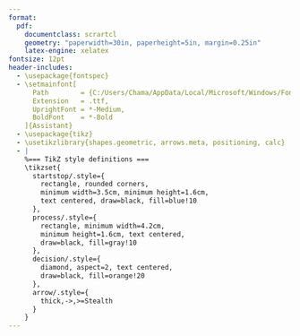 ```yaml
---
format:
  pdf:
    documentclass: scrartcl
    geometry: "paperwidth=30in, paperheight=5in, margin=0.25in"
    latex-engine: xelatex
fontsize: 12pt
header-includes:
  - \usepackage{fontspec}
  - \setmainfont[
      Path        = {C:/Users/Chama/AppData/Local/Microsoft/Windows/Fonts/},
      Extension   = .ttf,
      UprightFont = *-Medium,
      BoldFont    = *-Bold
    ]{Assistant}
  - \usepackage{tikz}
  - \usetikzlibrary{shapes.geometric, arrows.meta, positioning, calc}
  - |
    %=== TikZ style definitions ===
    \tikzset{
      startstop/.style={
        rectangle, rounded corners,
        minimum width=3.5cm, minimum height=1.6cm,
        text centered, draw=black, fill=blue!10
      },
      process/.style={
        rectangle, minimum width=4.2cm,
        minimum height=1.6cm, text centered,
        draw=black, fill=gray!10
      },
      decision/.style={
        diamond, aspect=2, text centered,
        draw=black, fill=orange!20
      },
      arrow/.style={
        thick,->,>=Stealth
      }
    }
---
```

  
```{=latex}
\thispagestyle{empty}
\begin{tikzpicture}[node distance=2.0cm and 2.0cm, font=\small]

  % 1. Input
  \node (input) [startstop] {
    \textbf{1. Input}\\
    Observed Demand $y_t$\\
    + Censorship Labels
  };

  % 2. State-space
  \node (init) [process, right=of input] {
    \textbf{2. State-Space Model}\\[3pt]
    $\mathbf{x}_t = F\,\mathbf{x}_{t-1} + \mathbf{w}_t$\\
    $y^*_t = H\,\mathbf{x}_t + v_t,\quad
     y_t = \max(0,y^*_t)$
  };

  % 3. Prediction
  \node (predict) [process, right=of init] {
    \textbf{3. Kalman Prediction}\\[3pt]
    $\hat{\mathbf{x}}_{t|t-1} = F\,\hat{\mathbf{x}}_{t-1|t-1}$\\
    $P_{t|t-1} = F\,P_{t-1|t-1}\,F^\top + Q$
  };

  % 4. Decision: censored?
  \node (decision) [decision, below=of predict] {
    Is $y_t = 0$?
  };

  % 5a. Uncensored update
  \node (uncensored) [process, right=3.5cm of decision] {
    \textbf{4a. Std. Update}\\[3pt]
    $K_t = P_{t|t-1}H^\top (H\,P_{t|t-1}H^\top+R)^{-1}$\\
    $\hat{\mathbf{x}}_{t|t} = \hat{\mathbf{x}}_{t|t-1} + K_t\,(y_t - H\,\hat{\mathbf{x}}_{t|t-1})$
  };

  % 5b. Censored (Tobit) update
  \node (censored) [process, below=of decision] {
    \textbf{4b. Tobit Update}\\[3pt]
    $\mu_t = H\,\hat{\mathbf{x}}_{t|t-1},\;
     \sigma_t^2 = H\,P_{t|t-1}H^\top + R$\\
    $\hat{\eta}_t = \dfrac{\phi(\mu_t/\sigma_t)}{\Phi(-\mu_t/\sigma_t)}$\\
    $\hat{\mathbf{x}}_{t|t} = \hat{\mathbf{x}}_{t|t-1} + K_t\,\hat{\eta}_t$
  };

  % 6. One-step forecast
  \node (forecast) [process, right=of uncensored] {
    \textbf{5. One-Step Forecast}\\[3pt]
    $\hat{y}_{t|t-1} = H\,\hat{\mathbf{x}}_{t|t-1}$\\
    $\mathrm{Var}(y_t) = \sigma_t^2$
  };

  % 7. Residuals
  \node (resid) [process, below=of forecast] {
    \textbf{6. Residual Collection}\\[3pt]
    $\varepsilon_t = y_t - \hat{y}_{t|t-1}$
  };

  % 8. Conformal calibration
  \node (conformal) [process, right=of forecast] {
    \textbf{7. Conformal Prediction}\\[3pt]
    $S_t = |\varepsilon_t|$\\
    Interval: $[\hat{y}_{t|t-1} \pm q_{1-\alpha}(S)]$
  };

  % Arrows
  \draw[arrow] (input) -- (init);
  \draw[arrow] (init) -- (predict);
  \draw[arrow] (predict) -- (decision);
  \draw[arrow] (decision) -- node[above]{No} (uncensored);
  \draw[arrow] (decision) -- node[left]{Yes} (censored);
  \draw[arrow] (uncensored) -- (forecast);
  \draw[arrow] (censored.east) -- ++(1.2,0) |- (forecast.south);
  \draw[arrow] (forecast) -- (conformal);
  \draw[arrow] (forecast) -- (resid);
  \draw[arrow] (resid.east) -- (conformal.south);

\end{tikzpicture}
```

